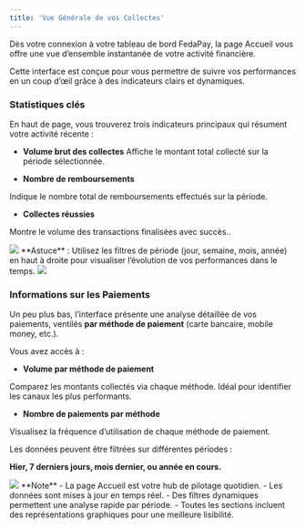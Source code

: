 ```yaml
---
title: 'Vue Générale de vos Collectes'
---
```


Dès votre connexion à votre tableau de bord FedaPay, la page Accueil vous offre une vue d’ensemble instantanée de votre activité financière.

Cette interface est conçue pour vous permettre de suivre vos performances en un coup d’œil grâce à des indicateurs clairs et dynamiques.

### Statistiques clés

En haut de page, vous trouverez trois indicateurs principaux qui résument votre activité récente :

- **Volume brut des collectes**
 Affiche le montant total collecté sur la période sélectionnée.

- **Nombre de remboursements**

 Indique le nombre total de remboursements effectués sur la période.


- **Collectes réussies**
  
 Montre le volume des transactions finalisées avec succès..

<Frame>
  <img src="https://res.cloudinary.com/dvilp6td2/image/upload/v1746800901/screely-1746800745264_ytxm9p.png" />
</Frame>

<Tip>
  **Astuce** : Utilisez les filtres de période (jour, semaine, mois, année) en haut à droite pour visualiser l’évolution de vos performances dans le temps.
</Tip>

<Frame>
  <img src="https://res.cloudinary.com/dvilp6td2/image/upload/v1746801496/screely-1746801379211_cr5qbo.png" />
</Frame>

### Informations sur les Paiements

Un peu plus bas, l’interface présente une analyse détaillée de vos paiements, ventilés **par méthode de paiement** (carte bancaire, mobile money, etc.).

Vous avez accès à :
- **Volume par méthode de paiement**

 Comparez les montants collectés via chaque méthode. Idéal pour identifier les canaux les plus performants.

- **Nombre de paiements par méthode**

 Visualisez la fréquence d’utilisation de chaque méthode de paiement.

Les données peuvent être filtrées sur différentes périodes :

 **Hier, 7 derniers jours, mois dernier, ou année en cours.**

<Frame>
  <img src="https://res.cloudinary.com/dvilp6td2/image/upload/v1746801495/screely-1746801304735_f3qbeu.png" />
</Frame>

<Note>
**Note**
- La page Accueil est votre hub de pilotage quotidien.
- Les données sont mises à jour en temps réel.
- Des filtres dynamiques permettent une analyse rapide par période.
- Toutes les sections incluent des représentations graphiques pour une meilleure lisibilité.
</Note>

